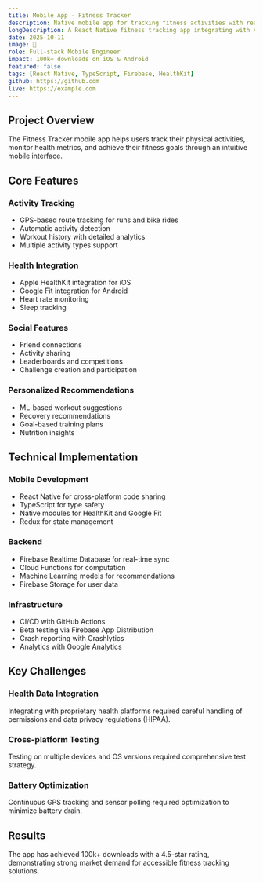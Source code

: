 ```yaml
---
title: Mobile App - Fitness Tracker
description: Native mobile app for tracking fitness activities with real-time GPS and health metrics integration.
longDescription: A React Native fitness tracking app integrating with Apple HealthKit and Google Fit. Features GPS tracking, social features, challenges, and personalized recommendations using machine learning.
date: 2025-10-11
image: 🏃
role: Full-stack Mobile Engineer
impact: 100k+ downloads on iOS & Android
featured: false
tags: [React Native, TypeScript, Firebase, HealthKit]
github: https://github.com
live: https://example.com
---
```


## Project Overview

The Fitness Tracker mobile app helps users track their physical activities, monitor health metrics, and achieve their fitness goals through an intuitive mobile interface.

## Core Features

### Activity Tracking
- GPS-based route tracking for runs and bike rides
- Automatic activity detection
- Workout history with detailed analytics
- Multiple activity types support

### Health Integration
- Apple HealthKit integration for iOS
- Google Fit integration for Android
- Heart rate monitoring
- Sleep tracking

### Social Features
- Friend connections
- Activity sharing
- Leaderboards and competitions
- Challenge creation and participation

### Personalized Recommendations
- ML-based workout suggestions
- Recovery recommendations
- Goal-based training plans
- Nutrition insights

## Technical Implementation

### Mobile Development
- React Native for cross-platform code sharing
- TypeScript for type safety
- Native modules for HealthKit and Google Fit
- Redux for state management

### Backend
- Firebase Realtime Database for real-time sync
- Cloud Functions for computation
- Machine Learning models for recommendations
- Firebase Storage for user data

### Infrastructure
- CI/CD with GitHub Actions
- Beta testing via Firebase App Distribution
- Crash reporting with Crashlytics
- Analytics with Google Analytics

## Key Challenges

### Health Data Integration
Integrating with proprietary health platforms required careful handling of permissions and data privacy regulations (HIPAA).

### Cross-platform Testing
Testing on multiple devices and OS versions required comprehensive test strategy.

### Battery Optimization
Continuous GPS tracking and sensor polling required optimization to minimize battery drain.

## Results

The app has achieved 100k+ downloads with a 4.5-star rating, demonstrating strong market demand for accessible fitness tracking solutions.
